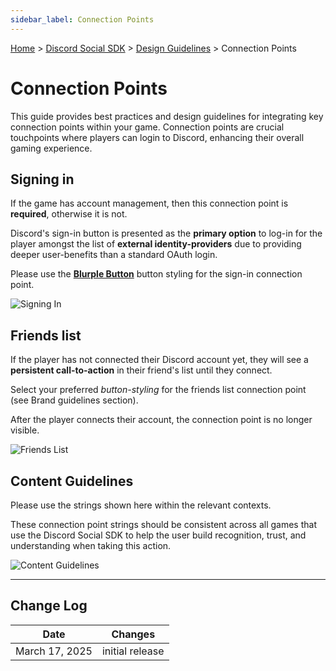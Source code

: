 ```yaml
---
sidebar_label: Connection Points
---
```


[Home](#DOCS_INTRO) > [Discord Social SDK](#DOCS_DISCORD_SOCIAL_SDK_OVERVIEW) > [Design Guidelines](#DOCS_DISCORD_SOCIAL_SDK_DESIGN_GUIDELINES) > Connection Points

# Connection Points

This guide provides best practices and design guidelines for integrating key connection points within your game. Connection points are crucial touchpoints where players can login to Discord, enhancing their overall gaming experience.

## Signing in

If the game has account management, then this connection point is **required**, otherwise it is not.

Discord's sign-in button is presented as the **primary option** to log-in for the player amongst the list of **external identity-providers** due to providing deeper user-benefits than a standard OAuth login.

Please use the [**Blurple Button**](#DOCS_DISCORD_SOCIAL_SDK_DESIGN_GUIDELINES_BRANDING_GUIDELINES/buttons) button styling for the sign-in connection point.

![Signing In](social-sdk/design-guidelines/ConnectionPoints-03.webp)

## Friends list

If the player has not connected their Discord account yet, they will see a **persistent call-to-action** in their friend's list until they connect.

Select your preferred _button-styling_ for the friends list connection point (see Brand guidelines section).

After the player connects their account, the connection point is no longer visible.

![Friends List](social-sdk/design-guidelines/ConnectionPoints-04.webp)

## Content Guidelines

Please use the strings shown here within the relevant contexts. 

These connection point strings should be consistent across all games that use the Discord Social SDK to help the user build recognition, trust, and understanding when taking this action.

![Content Guidelines](social-sdk/design-guidelines/ConnectionPoints-05.webp)

---

## Change Log

| Date           | Changes         |
|----------------|-----------------|
| March 17, 2025 | initial release |
